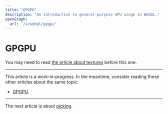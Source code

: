 ```yaml
---
title: "GPGPU"
description: "An introduction to general-purpose GPU usage in WebGL."
openGraph:
  url: "/a/webgl/gpgpu"
---
```


# GPGPU

You may need to read [the article about textures](/a/webgl/textures) before this one.

---

This article is a work-in-progress. In the meantime, consider reading these other articles about the same topic:

- [GPGPU](https://webgl2fundamentals.org/webgl/lessons/webgl-gpgpu.html).

---

The next article is about [picking](/a/webgl/picking).
